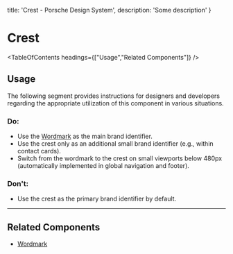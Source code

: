 
  title: 'Crest - Porsche Design System',
  description: 'Some description'
}

# Crest <ComponentStatus tagName="p-crest"></ComponentStatus>

<TableOfContents headings={["Usage","Related Components"]} />

## Usage

The following segment provides instructions for designers and developers regarding the appropriate utilization of this
component in various situations.

### Do:

- Use the [Wordmark](/components/wordmark) as the main brand identifier.
- Use the crest only as an additional small brand identifier (e.g., within contact cards).
- Switch from the wordmark to the crest on small viewports below 480px (automatically implemented in global navigation
and footer).

### Don't:

- Use the crest as the primary brand identifier by default.

---

## Related Components

- [Wordmark](/components/wordmark)
